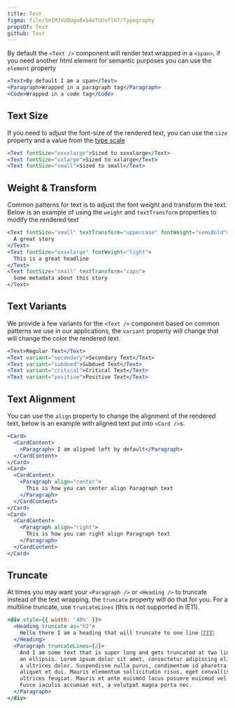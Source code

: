 ```yaml
---
title: Text
figma: file/SmIM3VUQUgo8xb4o7UUxflkT/Typography
propsOf: Text
github: Text
---
```


By default the `<Text />` component will render text wrapped in a `<span>`, if you need another html element for semantic purposes you can use the `element` property

```jsx
<Text>By default I am a span</Text>
<Paragraph>Wrapped in a paragraph tag</Paragraph>
<Code>Wrapped in a code tag</Code>
```

## Text Size

If you need to adjust the font-size of the rendered text, you can use the `size` property and a value from the [type scale](/#!/Typography)

```jsx
<Text fontSize="xxxxlarge">Sized to xxxxlarge</Text>
<Text fontSize="xxlarge">Sized to xxlarge</Text>
<Text fontSize="small">Sized to small</Text>
```

## Weight & Transform

Common patterns for text is to adjust the font weight and transform the text. Below is an example of using the `weight` and `textTransform` properties to modify the rendered text

```jsx
<Text fontSize="small" textTransform="uppercase" fontWeight="semiBold">
  A great story
</Text>
<Text fontSize="xxxxlarge" fontWeight="light">
  This is a great headline
</Text>
<Text fontSize="small" textTransform="caps">
  Some metadata about this story
</Text>

```

## Text Variants

We provide a few variants for the `<Text />` component based on common patterns we use in our applications, the `variant` property will change that will change the color the rendered text.

```jsx
<Text>Regular Text</Text>
<Text variant="secondary">Secondary Text</Text>
<Text variant="subdued">Subdued Text</Text>
<Text variant="critical">Critical Text</Text>
<Text variant="positive">Positive Text</Text>
```

## Text Alignment

You can use the `align` property to change the alignment of the rendered text, below is an example with aligned text put into `<Card />`s.

```jsx
<Card>
  <CardContent>
    <Paragraph> I am aligned left by default</Paragraph>
  </CardContent>
</Card>
<Card>
  <CardContent>
    <Paragraph align="center">
      This is how you can center align Paragraph text
    </Paragraph>
  </CardContent>
</Card>
<Card>
  <CardContent>
    <Paragraph align="right">
      This is how you can right align Paragraph text
    </Paragraph>
  </CardContent>
</Card>
```

## Truncate

At times you may want your `<Paragraph />` or `<Heading />` to truncate instead of the text wrapping, the `truncate` property will do that for you. For a multiline truncate, use `truncateLines` (this is not supported in IE11).

```jsx
<div style={{ width: '40%' }}>
  <Heading truncate as="h2">
    Hello there I am a heading that will truncate to one line 🍕🥑🍪🥓
  </Heading>
  <Paragraph truncateLines={2}>
    And I am some text that is super long and gets truncated at two lines with
    an ellipsis. Lorem ipsum dolor sit amet, consectetur adipiscing elit. Fusce
    a ultrices dolor. Suspendisse nulla purus, condimentum id pharetra vel,
    aliquet et dui. Mauris elementum sollicitudin risus, eget convallis felis
    ultrices feugiat. Mauris et ante euismod lacus posuere euismod vel eu ipsum.
    Fusce iaculis accumsan est, a volutpat magna porta nec.
  </Paragraph>
</div>
```
